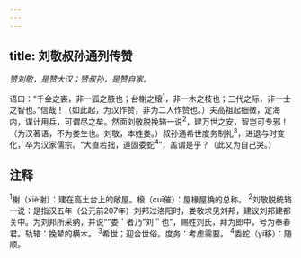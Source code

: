 ```yaml
---
---
---
```

title: 刘敬叔孙通列传赞
---



*赞刘敬，是赞大汉；赞叔孙，是赞自家。*

语曰：“千金之裘，非一狐之腋也；台榭之榱<sup>1</sup>，非一木之枝也；三代之际，非一士之智也。”信哉！（如此起，为汉作赞，非为二人作赞也。）夫高祖起细微，定海内，谋计用兵，可谓尽之矣。然面刘敬脱挽辂一说<sup>2</sup>，建万世之安，智岂可专邪！（为汉著语，不为娄生也。刘敬，本姓娄。）叔孙通希世度务制礼<sup>3</sup>，进退与时变化，卒为汉家儒宗。“大直若拙，道固委蛇<sup>4</sup>”，盖谓是乎？（此又为自己哭。）

## 注释

<sup>1</sup>榭（xiè谢）：建在高土台上的敞屋。榱（cuī催）：屋椽屋桷的总称。
<sup>2</sup>刘敬脱统辂一说：是指汉五年（公元前207年）刘邦过洛阳时，娄敬求见刘邦，建议刘邦建都关中。为刘邦所采纳，并说““娄＇者乃“刘＂也”，赐姓刘氏，拜为郎中，号为奉春君。轨辂：挽辇的横木。
<sup>3</sup>希世；迎合世俗。度务：考虑需要。
<sup>4</sup>委蛇（yí移）：随顺。